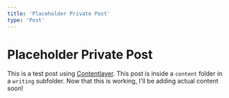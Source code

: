 ```yaml
---
title: 'Placeholder Private Post'
type: 'Post'
---
```


# Placeholder Private Post

This is a test post using [Contentlayer](https://www.contentlayer.dev/). This post is inside a `content` folder in a `writing` subfolder. Now that this is working, I'll be adding actual content soon!
